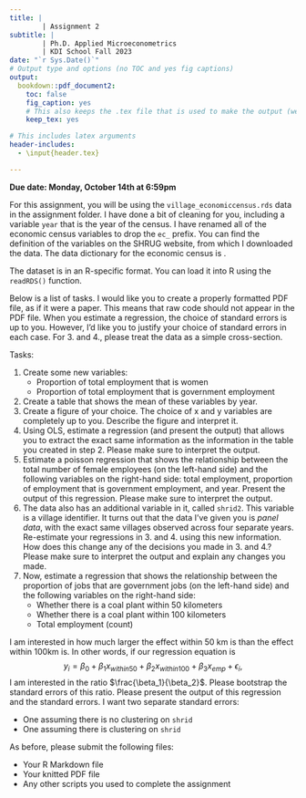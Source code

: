 ```yaml
---
title: |
        | Assignment 2
subtitle: |
        | Ph.D. Applied Microeconometrics
        | KDI School Fall 2023
date: "`r Sys.Date()`"
# Output type and options (no TOC and yes fig captions)
output:
  bookdown::pdf_document2: 
    toc: false
    fig_caption: yes
    # This also keeps the .tex file that is used to make the output (we will eventually need this for publication)
    keep_tex: yes

# This includes latex arguments
header-includes:
  - \input{header.tex}

---
```


**Due date: Monday, October 14th at 6:59pm**

For this assignment, you will be using the `village_economiccensus.rds` data in the assignment folder. I have done a bit of cleaning for you, including a variable `year` that is the year of the census. I have renamed all of the economic census variables to drop the `ec_` prefix. You can find the definition of the variables on the SHRUG website, from which I downloaded the data. The data dictionary for the economic census is [\textcolor{kdisgreen}{here}](https://docs.devdatalab.org/SHRUG-Metadata/Economic%20Census/Tables/ec90-metadata/).

The dataset is in an R-specific format. You can load it into R using the `readRDS()` function.

Below is a list of tasks. I would like you to create a properly formatted PDF file, as if it were a paper. This means that raw code should not appear in the PDF file. When you estimate a regression, the choice of standard errors is up to you. However, I'd like you to justify your choice of standard errors in each case. For 3. and 4., please treat the data as a simple cross-section.

Tasks: 

1. Create some new variables:
    - Proportion of total employment that is women
    - Proportion of total employment that is government employment
2. Create a table that shows the mean of these variables by year.
3. Create a figure of your choice. The choice of x and y variables are completely up to you. Describe the figure and interpret it.
4. Using OLS, estimate a regression (and present the output) that allows you to extract the exact same information as the information in the table you created in step 2. Please make sure to interpret the output.
5. Estimate a poisson regression that shows the relationship between the total number of female employees (on the left-hand side) and the following variables on the right-hand side: total employment, proportion of employment that is government employment, and year. Present the output of this regression. Please make sure to interpret the output.
6. The data also has an additional variable in it, called `shrid2`. This variable is a village identifier. It turns out that the data I've given you is *panel data*, with the exact same villages observed across four separate years. Re-estimate your regressions in 3. and 4. using this new information. How does this change any of the decisions you made in 3. and 4.? Please make sure to interpret the output and explain any changes you made.
7. Now, estimate a regression that shows the relationship between the proportion of jobs that are government jobs (on the left-hand side) and the following variables on the right-hand side:
    - Whether there is a coal plant within 50 kilometers
    - Whether there is a coal plant within 100 kilometers
    - Total employment (count)

I am interested in how much larger the effect within 50 km is than the effect within 100km is. In other words, if our regression equation is
$$ y_{i} = \beta_0 + \beta_1x_{within50} + \beta_2x_{within100} + \beta_3x_{emp} + \epsilon_i, $$
I am interested in the ratio $\frac{\beta_1}{\beta_2}$. Please bootstrap the standard errors of this ratio. Please present the output of this regression and the standard errors. I want two separate standard errors:

  - One assuming there is no clustering on `shrid`
  - One assuming there is clustering on `shrid`


As before, please submit the following files:

- Your R Markdown file
- Your knitted PDF file
- Any other scripts you used to complete the assignment






